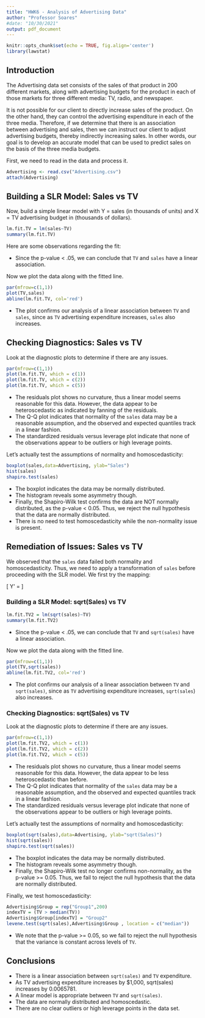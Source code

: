 ```yaml
---
title: "HWK6 - Analysis of Advertising Data"
author: "Professor Soares"
#date: "10/30/2021"
output: pdf_document
---
```


```r
knitr::opts_chunk$set(echo = TRUE, fig.align='center')
library(lawstat)
```

## Introduction

The Advertising data set consists of the sales of that product in 200 different markets, along with advertising budgets for the product in each of those markets for three different media: TV, radio, and newspaper. 

It is not possible for our client to directly increase sales of the product. On the other hand, they can control the advertising expenditure in each of the three media. Therefore, if we determine that there is an association between advertising and sales, then we can instruct our client to adjust advertising budgets, thereby indirectly increasing sales. In other words, our goal is to develop an accurate model that can be used to predict sales on the basis of the three media budgets.

First, we need to read in the data and process it.

```r
Advertising <- read.csv("Advertising.csv")
attach(Advertising)
```

## Building a SLR Model: Sales vs TV

Now, build a simple linear model with Y = sales (in thousands of units) and X = TV advertising budget in (thousands of dollars).

```r
lm.fit.TV = lm(sales~TV)
summary(lm.fit.TV)
```

Here are some observations regarding the fit:

- Since the p-value < .05, we can conclude that `TV` and `sales` have a linear association.

Now we plot the data along with the fitted line.

```r
par(mfrow=c(1,1))
plot(TV,sales)
abline(lm.fit.TV, col='red')
```

- The plot confirms our analysis of a linear association between `TV` and `sales`, since as `TV` advertising expenditure increases, `sales` also increases.

## Checking Diagnostics: Sales vs TV

Look at the diagnostic plots to determine if there are any issues.

```r
par(mfrow=c(1,1))
plot(lm.fit.TV, which = c(1))
plot(lm.fit.TV, which = c(2))
plot(lm.fit.TV, which = c(5))
```

- The residuals plot shows no curvature, thus a linear model seems reasonable for this data. However, the data appear to be heteroscedastic as indicated by fanning of the residuals.
- The Q-Q plot indicates that normality of the `sales` data may be a reasonable assumption, and the observed and expected quantiles track in a linear fashion.
- The standardized residuals versus leverage plot indicate that none of the observations appear to be outliers or high leverage points.

Let's actually test the assumptions of normality and homoscedasticity:

```r
boxplot(sales,data=Advertising, ylab="Sales")
hist(sales)
shapiro.test(sales)
```
- The boxplot indicates the data may be normally distributed. 
- The histogram reveals some asymmetry though.
- Finally, the Shapiro-Wilk test confirms the data are NOT normally distributed, as the p-value < 0.05. Thus, we reject the null hypothesis that the data are normally distributed.
- There is no need to test homoscedasticity while the non-normality issue is present.

## Remediation of Issues: Sales vs TV

We observed that the `sales` data failed both normality and homoscedasticity. Thus, we need to apply a transformation of `sales` before proceeding with the SLR model. We first try the mapping:

\[
Y' = \sqrt{Y}
\]

###  Building a SLR Model: sqrt(Sales) vs TV

```r
lm.fit.TV2 = lm(sqrt(sales)~TV)
summary(lm.fit.TV2)
```
- Since the p-value < .05, we can conclude that `TV` and `sqrt(sales)` have a linear association.

Now we plot the data along with the fitted line.

```r
par(mfrow=c(1,1))
plot(TV,sqrt(sales))
abline(lm.fit.TV2, col='red')
```

- The plot confirms our analysis of a linear association between `TV` and `sqrt(sales)`, since as `TV` advertising expenditure increases, `sqrt(sales`) also increases.

### Checking Diagnostics: sqrt(Sales) vs TV

Look at the diagnostic plots to determine if there are any issues.

```r
par(mfrow=c(1,1))
plot(lm.fit.TV2, which = c(1))
plot(lm.fit.TV2, which = c(2))
plot(lm.fit.TV2, which = c(5))
```

- The residuals plot shows no curvature, thus a linear model seems reasonable for this data. However, the data appear to be less heteroscedastic than before.
- The Q-Q plot indicates that normality of the `sales` data may be a reasonable assumption, and the observed and expected quantiles track in a linear fashion.
- The standardized residuals versus leverage plot indicate that none of the observations appear to be outliers or high leverage points.

Let's actually test the assumptions of normality and homoscedasticity:

```r
boxplot(sqrt(sales),data=Advertising, ylab="sqrt(Sales)")
hist(sqrt(sales))
shapiro.test(sqrt(sales))
```

- The boxplot indicates the data may be normally distributed. 
- The histogram reveals some asymmetry though.
- Finally, the Shapiro-Wilk test no longer confirms non-normality, as the p-value >= 0.05. Thus, we fail to reject the null hypothesis that the data are normally distributed.

Finally, we test homoscedasticity:

```r
Advertising$Group = rep("Group1",200)
indexTV = (TV > median(TV))
Advertising$Group[indexTV] = "Group2"
levene.test(sqrt(sales),Advertising$Group , location = c("median"))
```

- We note that the p-value >= 0.05, so we fail to reject the null hypothesis that the variance is constant across levels of `TV`.

## Conclusions

- There is a linear association between `sqrt(sales)` and `TV` expenditure.
- As TV advertising expenditure increases by $1,000, sqrt(sales) increases by 0.0065781.
- A linear model is appropriate between `TV` and `sqrt(sales)`.
- The data are normally distributed and homoscedastic.
- There are no clear outliers or high leverage points in the data set.

